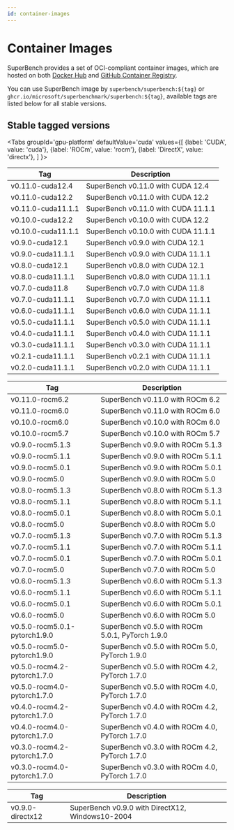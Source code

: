```yaml
---
id: container-images
---
```




# Container Images

SuperBench provides a set of OCI-compliant container images,
which are hosted on both [Docker Hub](https://hub.docker.com/r/superbench/superbench/tags)
and [GitHub Container Registry](https://github.com/microsoft/superbenchmark/pkgs/container/superbenchmark%2Fsuperbench).

You can use SuperBench image by `superbench/superbench:${tag}` or `ghcr.io/microsoft/superbenchmark/superbench:${tag}`,
available tags are listed below for all stable versions.

## Stable tagged versions

<Tabs
  groupId='gpu-platform'
  defaultValue='cuda'
  values={[
    {label: 'CUDA', value: 'cuda'},
    {label: 'ROCm', value: 'rocm'},
    {label: 'DirectX', value: 'directx'},
  ]
}>
<TabItem value='cuda'>

| Tag                | Description                         |
|--------------------|-------------------------------------|
| v0.11.0-cuda12.4   | SuperBench v0.11.0 with CUDA 12.4   |
| v0.11.0-cuda12.2   | SuperBench v0.11.0 with CUDA 12.2   |
| v0.11.0-cuda11.1.1 | SuperBench v0.11.0 with CUDA 11.1.1 |
| v0.10.0-cuda12.2   | SuperBench v0.10.0 with CUDA 12.2   |
| v0.10.0-cuda11.1.1 | SuperBench v0.10.0 with CUDA 11.1.1 |
| v0.9.0-cuda12.1    | SuperBench v0.9.0 with CUDA 12.1    |
| v0.9.0-cuda11.1.1  | SuperBench v0.9.0 with CUDA 11.1.1  |
| v0.8.0-cuda12.1    | SuperBench v0.8.0 with CUDA 12.1    |
| v0.8.0-cuda11.1.1  | SuperBench v0.8.0 with CUDA 11.1.1  |
| v0.7.0-cuda11.8    | SuperBench v0.7.0 with CUDA 11.8    |
| v0.7.0-cuda11.1.1  | SuperBench v0.7.0 with CUDA 11.1.1  |
| v0.6.0-cuda11.1.1  | SuperBench v0.6.0 with CUDA 11.1.1  |
| v0.5.0-cuda11.1.1  | SuperBench v0.5.0 with CUDA 11.1.1  |
| v0.4.0-cuda11.1.1  | SuperBench v0.4.0 with CUDA 11.1.1  |
| v0.3.0-cuda11.1.1  | SuperBench v0.3.0 with CUDA 11.1.1  |
| v0.2.1-cuda11.1.1  | SuperBench v0.2.1 with CUDA 11.1.1  |
| v0.2.0-cuda11.1.1  | SuperBench v0.2.0 with CUDA 11.1.1  |

</TabItem>
<TabItem value='rocm'>

| Tag                           | Description                                      |
|-------------------------------|--------------------------------------------------|
| v0.11.0-rocm6.2               | SuperBench v0.11.0 with ROCm 6.2                 |
| v0.11.0-rocm6.0               | SuperBench v0.11.0 with ROCm 6.0                 |
| v0.10.0-rocm6.0               | SuperBench v0.10.0 with ROCm 6.0                 |
| v0.10.0-rocm5.7               | SuperBench v0.10.0 with ROCm 5.7                 |
| v0.9.0-rocm5.1.3              | SuperBench v0.9.0 with ROCm 5.1.3                |
| v0.9.0-rocm5.1.1              | SuperBench v0.9.0 with ROCm 5.1.1                |
| v0.9.0-rocm5.0.1              | SuperBench v0.9.0 with ROCm 5.0.1                |
| v0.9.0-rocm5.0                | SuperBench v0.9.0 with ROCm 5.0                  |
| v0.8.0-rocm5.1.3              | SuperBench v0.8.0 with ROCm 5.1.3                |
| v0.8.0-rocm5.1.1              | SuperBench v0.8.0 with ROCm 5.1.1                |
| v0.8.0-rocm5.0.1              | SuperBench v0.8.0 with ROCm 5.0.1                |
| v0.8.0-rocm5.0                | SuperBench v0.8.0 with ROCm 5.0                  |
| v0.7.0-rocm5.1.3              | SuperBench v0.7.0 with ROCm 5.1.3                |
| v0.7.0-rocm5.1.1              | SuperBench v0.7.0 with ROCm 5.1.1                |
| v0.7.0-rocm5.0.1              | SuperBench v0.7.0 with ROCm 5.0.1                |
| v0.7.0-rocm5.0                | SuperBench v0.7.0 with ROCm 5.0                  |
| v0.6.0-rocm5.1.3              | SuperBench v0.6.0 with ROCm 5.1.3                |
| v0.6.0-rocm5.1.1              | SuperBench v0.6.0 with ROCm 5.1.1                |
| v0.6.0-rocm5.0.1              | SuperBench v0.6.0 with ROCm 5.0.1                |
| v0.6.0-rocm5.0                | SuperBench v0.6.0 with ROCm 5.0                  |
| v0.5.0-rocm5.0.1-pytorch1.9.0 | SuperBench v0.5.0 with ROCm 5.0.1, PyTorch 1.9.0 |
| v0.5.0-rocm5.0-pytorch1.9.0   | SuperBench v0.5.0 with ROCm 5.0, PyTorch 1.9.0   |
| v0.5.0-rocm4.2-pytorch1.7.0   | SuperBench v0.5.0 with ROCm 4.2, PyTorch 1.7.0   |
| v0.5.0-rocm4.0-pytorch1.7.0   | SuperBench v0.5.0 with ROCm 4.0, PyTorch 1.7.0   |
| v0.4.0-rocm4.2-pytorch1.7.0   | SuperBench v0.4.0 with ROCm 4.2, PyTorch 1.7.0   |
| v0.4.0-rocm4.0-pytorch1.7.0   | SuperBench v0.4.0 with ROCm 4.0, PyTorch 1.7.0   |
| v0.3.0-rocm4.2-pytorch1.7.0   | SuperBench v0.3.0 with ROCm 4.2, PyTorch 1.7.0   |
| v0.3.0-rocm4.0-pytorch1.7.0   | SuperBench v0.3.0 with ROCm 4.0, PyTorch 1.7.0   |

</TabItem>
<TabItem value='directx'>

| Tag                           | Description                                      |
|-------------------------------|--------------------------------------------------|
| v0.9.0-directx12              | SuperBench v0.9.0 with DirectX12, Windows10-2004 |

</TabItem>
</Tabs>
